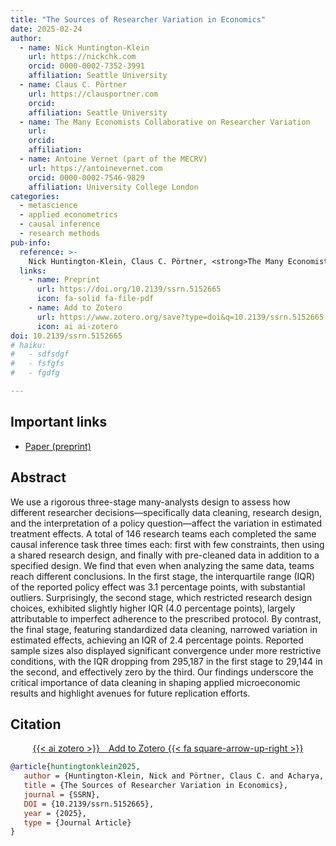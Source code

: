 ```yaml
---
title: "The Sources of Researcher Variation in Economics"
date: 2025-02-24
author:
  - name: Nick Huntington-Klein
    url: https://nickchk.com
    orcid: 0000-0002-7352-3991
    affiliation: Seattle University
  - name: Claus C. Pörtner
    url: https://clausportner.com
    orcid: 
    affiliation: Seattle University
  - name: The Many Economists Collaborative on Researcher Variation
    url: 
    orcid: 
    affiliation: 
  - name: Antoine Vernet (part of the MECRV)
    url: https://antoinevernet.com
    orcid: 0000-0002-7546-9829
    affiliation: University College London
categories:
  - metascience
  - applied econometrics
  - causal inference
  - research methods
pub-info:
  reference: >-
    Nick Huntington-Klein, Claus C. Pörtner, <strong>The Many Economists Collaborative on Researcher Variation</strong>, "The Sources of Researcher Variation in Economics," <em>Under review</em> (2022), doi: <a href="https://doi.org/10.2139/ssrn.5152665"><code>10.2139/ssrn.5152665/</code></a>
  links:
    - name: Preprint
      url: https://doi.org/10.2139/ssrn.5152665
      icon: fa-solid fa-file-pdf
    - name: Add to Zotero
      url: https://www.zotero.org/save?type=doi&q=10.2139/ssrn.5152665
      icon: ai ai-zotero
doi: 10.2139/ssrn.5152665
# haiku:
#   - sdfsdgf
#   - fsfgfs
#   - fgdfg

---
```


## Important links

- [Paper (preprint)](https://doi.org/10.2139/ssrn.5152665)



## Abstract

We use a rigorous three-stage many-analysts design to assess how different researcher decisions—specifically data cleaning, research design, and the interpretation of a policy question—affect the variation in estimated treatment effects. A total of 146 research teams each completed the same causal inference task three times each: first with few constraints, then using a shared research design, and finally with pre-cleaned data in addition to a specified design. We find that even when analyzing the same data, teams reach different conclusions. In the first stage, the interquartile range (IQR) of the reported policy effect was 3.1 percentage points, with substantial outliers. Surprisingly, the second stage, which restricted research design choices, exhibited slightly higher IQR (4.0 percentage points), largely attributable to imperfect adherence to the prescribed protocol. By contrast, the final stage, featuring standardized data cleaning, narrowed variation in estimated effects, achieving an IQR of 2.4 percentage points. Reported sample sizes also displayed significant convergence under more restrictive conditions, with the IQR dropping from 295,187 in the first stage to 29,144 in the second, and effectively zero by the third. Our findings underscore the critical importance of data cleaning in shaping applied microeconomic results and highlight avenues for future replication efforts.

## Citation

<p class="buttons" style="text-align:center;">
<a class="btn btn-danger" target="_blank" href="https://www.zotero.org/save?type=doi&q=10.2139/ssrn.5152665">{{< ai zotero >}}&emsp;Add to Zotero {{< fa square-arrow-up-right >}}</a>
</p>

```bibtex
@article{huntingtonklein2025,
   author = {Huntington-Klein, Nick and Pörtner, Claus C. and Acharya, Yubraj and Adamkovic, Matus and Adema, Joop and Agasa, Lameck Ondieki and Ahmad, Imtiaz and Akbulut-Yuksel, Mevlude and Andresen, Martin Eckhoff and Angenendt, David and Antón, José-Ignacio and Arenas, Andreu and Aslim, Erkmen Giray and Avdeev, Stanislav and Bacher-Hicks, Andrew and Baker, Bradley and Bandara, Imesh Nuwan and Bansal, Avijit and Bartram, David and Bech-Wysocka, Katarzyna and Bennett, Christopher and Berha, Andu and Berniell, Inés and Bhai, Moiz and Bhattacharya, Shreya and Bjoerkheim, Markus and Bloem, Jeffrey R. and Brehm, Margaret and Brun, Martín and Buisson, Florent and Burli, Pralhad H. and Camp, Andrew and Cerutti, Nicola and Chen, Weiwei and Clement, Jeffrey and Collins, Matthew and Crawfurd, Lee and Cullinan, John and Deer, Lachlan and Dorsey-Palmateer, Reid and Duquette, Nicolas and Marino Fages, Diego and Falken, Grace and Farquharson, Christine and Feld, Jan and Feyman, Yevgeniy and Fiala, Nathan and Fitzpatrick, Anne and Fradkin, Andrey and French, Evaewero and Fu, Wei and Fumarco, Luca and Gallegos, Sebastian and Gal and aacute and rraga, Julio and Gamino, Aaron and Gauriot, Romain and Gay, Victor and Gayaker, Savas and Gazeaud, Jules and de Gendre, Alexandra and Gilpin, Gregory and Girardi, Daniele and Goldhaber, Dan and Harris, Mark N. and Heller, Blake H. and Henderson, Daniel J. and Henningsen, Arne and Henry, Junita and Herman, Clément and Hernæs, Øystein and Hill, Andrew and Holzmeister, Felix and Huysmans, Martijn and Imtiaz, M. Saad and Jain, Anil and Jakobsson, Niklas and Kaire, José and Kameshwara, Kalyan Kumar and Karney, Daniel and Kim, Sie Won and Klotzbücher, Valentin and Kronenberg, Christoph and LaFave, Dan and Lang, David and Lee, Ryan and Liégey, Maxime and Long, Dede and Marcus, Jan and Mari, Gabriele and McCarthy, Ian M. and Meinzen-Dick, Laura and Merkus, Erik and Miller, Klaus and Mogge, Lukas and Murad, S. M. Woahid and Najam, Rafiuddin and Naumann, Elias and Nmadu, Job and others },
   title = {The Sources of Researcher Variation in Economics},
   journal = {SSRN},
   DOI = {10.2139/ssrn.5152665},
   year = {2025},
   type = {Journal Article}
}
```
